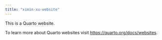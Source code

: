```yaml
---
title: "ximin-xu-website"
---
```


This is a Quarto website.

To learn more about Quarto websites visit <https://quarto.org/docs/websites>.

